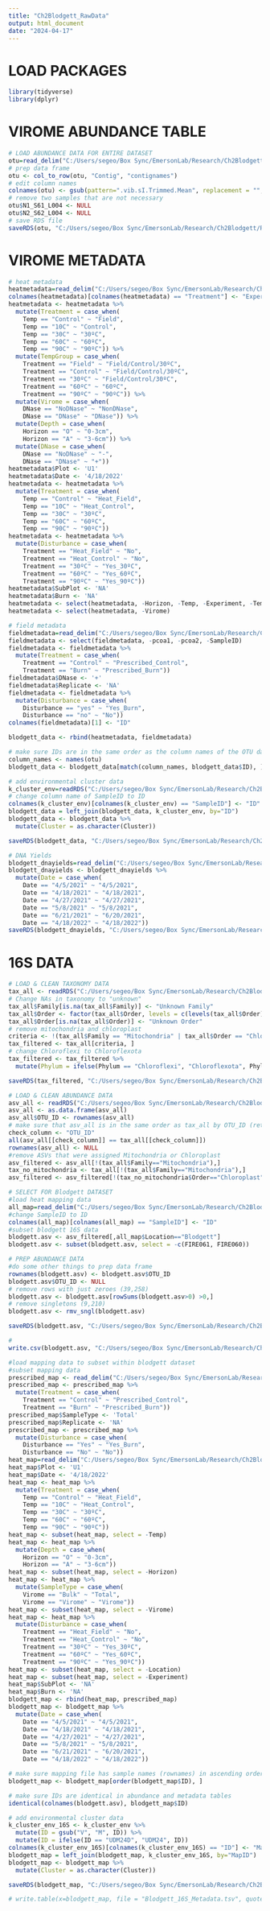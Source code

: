 ---
title: "Ch2Blodgett_RawData"
output: html_document
date: "2024-04-17"
---
# LOAD PACKAGES
```{r}
library(tidyverse)
library(dplyr)
```

# VIROME ABUNDANCE TABLE
```{r}
# LOAD ABUNDANCE DATA FOR ENTIRE DATASET
otu=read_delim("C:/Users/segeo/Box Sync/EmersonLab/Research/Ch2Blodgett/R_Figures/input data/all.good.75.tmean.tsv", delim = "\t", col_names = TRUE)
# prep data frame
otu <- col_to_row(otu, "Contig", "contignames")
# edit column names 
colnames(otu) <- gsub(pattern=".vib.sI.Trimmed.Mean", replacement = "", x=colnames(otu))
# remove two samples that are not necessary
otu$N1_S61_L004 <- NULL
otu$N2_S62_L004 <- NULL
# save RDS file
saveRDS(otu, "C:/Users/segeo/Box Sync/EmersonLab/Research/Ch2Blodgett/R_Figures/rds/blodgett_all_otu.RDS")
```

# VIROME METADATA
```{r}
# heat metadata
heatmetadata=read_delim("C:/Users/segeo/Box Sync/EmersonLab/Research/Ch1SoilHeating/R_Figures/input data/heat_metadata.txt", delim = "\t", col_names = TRUE)
colnames(heatmetadata)[colnames(heatmetadata) == "Treatment"] <- "Experiment"
heatmetadata <- heatmetadata %>%
  mutate(Treatment = case_when(
    Temp == "Control" ~ "Field",
    Temp == "10C" ~ "Control",
    Temp == "30C" ~ "30ºC",
    Temp == "60C" ~ "60ºC", 
    Temp == "90C" ~ "90ºC")) %>%
  mutate(TempGroup = case_when(
    Treatment == "Field" ~ "Field/Control/30ºC", 
    Treatment == "Control" ~ "Field/Control/30ºC", 
    Treatment == "30ºC" ~ "Field/Control/30ºC", 
    Treatment == "60ºC" ~ "60ºC", 
    Treatment == "90ºC" ~ "90ºC")) %>%
  mutate(Virome = case_when(
    DNase == "NoDNase" ~ "NonDNase",
    DNase == "DNase" ~ "DNase")) %>%
  mutate(Depth = case_when(
    Horizon == "O" ~ "0-3cm",
    Horizon == "A" ~ "3-6cm")) %>%
  mutate(DNase = case_when(
    DNase == "NoDNase" ~ "-",
    DNase == "DNase" ~ "+"))
heatmetadata$Plot <- 'U1'
heatmetadata$Date <- '4/18/2022'
heatmetadata <- heatmetadata %>%
  mutate(Treatment = case_when(
    Temp == "Control" ~ "Heat_Field",
    Temp == "10C" ~ "Heat_Control",
    Temp == "30C" ~ "30ºC",
    Temp == "60C" ~ "60ºC", 
    Temp == "90C" ~ "90ºC"))
heatmetadata <- heatmetadata %>%
  mutate(Disturbance = case_when(
    Treatment == "Heat_Field" ~ "No",
    Treatment == "Heat_Control" ~ "No",
    Treatment == "30ºC" ~ "Yes_30ºC",
    Treatment == "60ºC" ~ "Yes_60ºC", 
    Treatment == "90ºC" ~ "Yes_90ºC"))
heatmetadata$SubPlot <- 'NA'
heatmetadata$Burn <- 'NA'
heatmetadata <- select(heatmetadata, -Horizon, -Temp, -Experiment, -TempGroup)
heatmetadata <- select(heatmetadata, -Virome)

# field metadata
fieldmetadata=read_delim("C:/Users/segeo/Box Sync/EmersonLab/Research/Ch2Blodgett/R_Figures/input data/blodgett_pcoa.tsv", delim = "\t", col_names = TRUE)
fieldmetadata <- select(fieldmetadata, -pcoa1, -pcoa2, -SampleID)
fieldmetadata <- fieldmetadata %>%
  mutate(Treatment = case_when(
    Treatment == "Control" ~ "Prescribed_Control",
    Treatment == "Burn" ~ "Prescribed_Burn"))
fieldmetadata$DNase <- '+'
fieldmetadata$Replicate <- 'NA'
fieldmetadata <- fieldmetadata %>%
  mutate(Disturbance = case_when(
    Disturbance == "yes" ~ "Yes_Burn", 
    Disturbance == "no" ~ "No"))
colnames(fieldmetadata)[1] <- "ID"

blodgett_data <- rbind(heatmetadata, fieldmetadata)

# make sure IDs are in the same order as the column names of the OTU dataframe
column_names <- names(otu)
blodgett_data <- blodgett_data[match(column_names, blodgett_data$ID), ]

# add environmental cluster data
k_cluster_env=readRDS("C:/Users/segeo/Box Sync/EmersonLab/Research/Ch2Blodgett/R_Figures/rds/k_cluster_env.RDS")
# change column name of SampleID to ID
colnames(k_cluster_env)[colnames(k_cluster_env) == "SampleID"] <- "ID"
blodgett_data = left_join(blodgett_data, k_cluster_env, by="ID")
blodgett_data <- blodgett_data %>%
  mutate(Cluster = as.character(Cluster))

saveRDS(blodgett_data, "C:/Users/segeo/Box Sync/EmersonLab/Research/Ch2Blodgett/R_Figures/rds/blodgett_all_metadata.RDS")

# DNA Yields
blodgett_dnayields=read_delim("C:/Users/segeo/Box Sync/EmersonLab/Research/Ch2Blodgett/R_Figures/input data/blodgettSSSA.tsv", delim = "\t", col_names = TRUE)
blodgett_dnayields <- blodgett_dnayields %>%
  mutate(Date = case_when(
    Date == "4/5/2021" ~ "4/5/2021",
    Date == "4/18/2021" ~ "4/18/2021", 
    Date == "4/27/2021" ~ "4/27/2021", 
    Date == "5/8/2021" ~ "5/8/2021",
    Date == "6/21/2021" ~ "6/20/2021", 
    Date == "4/18/2022" ~ "4/18/2022"))
saveRDS(blodgett_dnayields, "C:/Users/segeo/Box Sync/EmersonLab/Research/Ch2Blodgett/R_Figures/rds/blodgett_dnayields.RDS")

```

# 16S DATA
```{r}
# LOAD & CLEAN TAXONOMY DATA
tax_all <- readRDS("C:/Users/segeo/Box Sync/EmersonLab/Research/Ch2Blodgett/R_Figures/rds/tax_all.RDS")
# Change NAs in taxonomy to "unknown"
tax_all$Family[is.na(tax_all$Family)] <- "Unknown Family"
tax_all$Order <- factor(tax_all$Order, levels = c(levels(tax_all$Order), "Unknown Order"))
tax_all$Order[is.na(tax_all$Order)] <- "Unknown Order"
# remove mitochondria and chloroplast
criteria <- !(tax_all$Family == "Mitochondria" | tax_all$Order == "Chloroplast")
tax_filtered <- tax_all[criteria, ]
# change Chloroflexi to Chloroflexota
tax_filtered <- tax_filtered %>%
  mutate(Phylum = ifelse(Phylum == "Chloroflexi", "Chloroflexota", Phylum))

saveRDS(tax_filtered, "C:/Users/segeo/Box Sync/EmersonLab/Research/Ch2Blodgett/R_Figures/rds/tax_filtered.RDS")

# LOAD & CLEAN ABUNDANCE DATA
asv_all <- readRDS("C:/Users/segeo/Box Sync/EmersonLab/Research/Ch2Blodgett/R_Figures/rds/asv_all.RDS")
asv_all <- as.data.frame(asv_all)
asv_all$OTU_ID <- rownames(asv_all)
# make sure that asv_all is in the same order as tax_all by OTU_ID (return = TRUE)
check_column <- "OTU_ID"
all(asv_all[[check_column]] == tax_all[[check_column]])
rownames(asv_all) <- NULL
#remove ASVs that were assigned Mitochondria or Chloroplast
asv_filtered <- asv_all[!(tax_all$Family=="Mitochondria"),]
tax_no_mitochondria <- tax_all[!(tax_all$Family=="Mitochondria"),]
asv_filtered <- asv_filtered[!(tax_no_mitochondria$Order=="Chloroplast"),]

# SELECT FOR Blodgett DATASET
#load heat mapping data
all_map=read_delim("C:/Users/segeo/Box Sync/EmersonLab/Research/Ch2Blodgett/R_Figures/input data/16S_ID.txt", delim = "\t", col_names = TRUE)
#change SampleID to ID
colnames(all_map)[colnames(all_map) == "SampleID"] <- "ID"
#subset blodgett 16S data
blodgett.asv <- asv_filtered[,all_map$Location=="Blodgett"]
blodgett.asv <- subset(blodgett.asv, select = -c(FIRE061, FIRE060))

# PREP ABUNDANCE DATA
#do some other things to prep data frame
rownames(blodgett.asv) <- blodgett.asv$OTU_ID
blodgett.asv$OTU_ID <- NULL
# remove rows with just zeroes (39,258)
blodgett.asv <- blodgett.asv[rowSums(blodgett.asv>0) >0,]
# remove singletons (9,210) 
blodgett.asv <- rmv_sngl(blodgett.asv)

saveRDS(blodgett.asv, "C:/Users/segeo/Box Sync/EmersonLab/Research/Ch2Blodgett/R_Figures/rds/blodgett.asv.RDS")

# 
write.csv(blodgett.asv, "C:/Users/segeo/Box Sync/EmersonLab/Research/Ch2Blodgett/16S_rRNA_ASV_Abundance_Table.csv")

#load mapping data to subset within blodgett dataset 
#subset mapping data
prescribed_map <- read_delim("C:/Users/segeo/Box Sync/EmersonLab/Research/Ch2Blodgett/R_Figures/input data/prescribed_16S_map.txt", delim = "\t", col_names = TRUE)
prescribed_map <- prescribed_map %>%
  mutate(Treatment = case_when(
    Treatment == "Control" ~ "Prescribed_Control",
    Treatment == "Burn" ~ "Prescribed_Burn"))
prescribed_map$SampleType <- 'Total'
prescribed_map$Replicate <- 'NA'
prescribed_map <- prescribed_map %>%
  mutate(Disturbance = case_when(
    Disturbance == "Yes" ~ "Yes_Burn", 
    Disturbance == "No" ~ "No"))
heat_map=read_delim("C:/Users/segeo/Box Sync/EmersonLab/Research/Ch2Blodgett/R_Figures/input data/heat16S_mapwrep.txt", delim = "\t", col_names = TRUE)
heat_map$Plot <- 'U1'
heat_map$Date <- '4/18/2022'
heat_map <- heat_map %>%
  mutate(Treatment = case_when(
    Temp == "Control" ~ "Heat_Field",
    Temp == "10C" ~ "Heat_Control",
    Temp == "30C" ~ "30ºC",
    Temp == "60C" ~ "60ºC", 
    Temp == "90C" ~ "90ºC"))
heat_map <- subset(heat_map, select = -Temp)
heat_map <- heat_map %>%
  mutate(Depth = case_when(
    Horizon == "O" ~ "0-3cm",
    Horizon == "A" ~ "3-6cm"))
heat_map <- subset(heat_map, select = -Horizon)
heat_map <- heat_map %>%
  mutate(SampleType = case_when(
    Virome == "Bulk" ~ "Total",
    Virome == "Virome" ~ "Virome"))
heat_map <- subset(heat_map, select = -Virome)
heat_map <- heat_map %>%
  mutate(Disturbance = case_when(
    Treatment == "Heat_Field" ~ "No",
    Treatment == "Heat_Control" ~ "No",
    Treatment == "30ºC" ~ "Yes_30ºC",
    Treatment == "60ºC" ~ "Yes_60ºC", 
    Treatment == "90ºC" ~ "Yes_90ºC"))
heat_map <- subset(heat_map, select = -Location)
heat_map <- subset(heat_map, select = -Experiment)
heat_map$SubPlot <- 'NA'
heat_map$Burn <- 'NA'
blodgett_map <- rbind(heat_map, prescribed_map)
blodgett_map <- blodgett_map %>%
  mutate(Date = case_when(
    Date == "4/5/2021" ~ "4/5/2021",
    Date == "4/18/2021" ~ "4/18/2021", 
    Date == "4/27/2021" ~ "4/27/2021", 
    Date == "5/8/2021" ~ "5/8/2021",
    Date == "6/21/2021" ~ "6/20/2021", 
    Date == "4/18/2022" ~ "4/18/2022"))

# make sure mapping file has sample names (rownames) in ascending order
blodgett_map <- blodgett_map[order(blodgett_map$ID), ]

# make sure IDs are identical in abundance and metadata tables
identical(colnames(blodgett.asv), blodgett_map$ID)

# add environmental cluster data
k_cluster_env_16S <- k_cluster_env %>%
  mutate(ID = gsub("V", "M", ID)) %>%
  mutate(ID = ifelse(ID == "UDM24D", "UDM24", ID))
colnames(k_cluster_env_16S)[colnames(k_cluster_env_16S) == "ID"] <- "MapID"
blodgett_map = left_join(blodgett_map, k_cluster_env_16S, by="MapID")
blodgett_map <- blodgett_map %>%
  mutate(Cluster = as.character(Cluster))

saveRDS(blodgett_map, "C:/Users/segeo/Box Sync/EmersonLab/Research/Ch2Blodgett/R_Figures/rds/blodgett_map.RDS")

# write.table(x=blodgett_map, file = "Blodgett_16S_Metadata.tsv", quote=FALSE, sep="\t")
```
